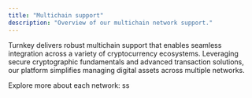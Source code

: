 ```yaml
---
title: "Multichain support"
description: "Overview of our multichain network support."
---
```



Turnkey delivers robust multichain support that enables seamless integration across a variety of cryptocurrency ecosystems. Leveraging secure cryptographic fundamentals and advanced transaction solutions, our platform simplifies managing digital assets across multiple networks.

Explore more about each network:
ss
<NetworkLinks />
